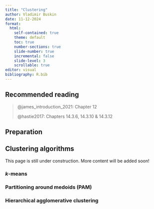 ```yaml
---
title: "Clustering"
author: Vladimir Buskin
date: 11-12-2024
format:
  html:
    self-contained: true
    theme: default
    toc: true
    number-sections: true
    slide-number: true
    incremental: false
    slide-level: 3
    scrollable: true
editor: visual
bibliography: R.bib
---
```


## Recommended reading

> @james_introduction_2021: Chapter 12
>
> @hastie2017: Chapters 14.3.6, 14.3.10 & 14.3.12

## Preparation

## Clustering algorithms

::: callout-warning
This page is still under construction. More content will be added soon!
:::

### $k$-means

### Partitioning around medoids (PAM)

### Hierarchical agglomerative clustering
